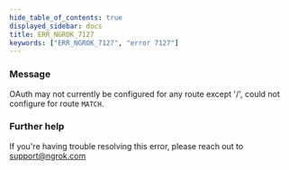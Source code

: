 ```yaml
---
hide_table_of_contents: true
displayed_sidebar: docs
title: ERR_NGROK_7127
keywords: ["ERR_NGROK_7127", "error 7127"]
---
```


### Message

OAuth may not currently be configured for any route except '/', could not configure for route `MATCH`.

### Further help

If you're having trouble resolving this error, please reach out to [support@ngrok.com](mailto:support@ngrok.com?subject=Help%20with%20ERR_NGROK_7127)
